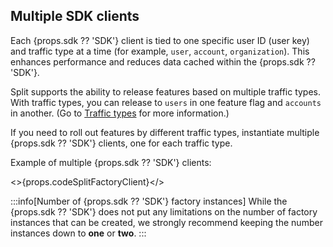 ## Multiple SDK clients

Each {props.sdk ?? 'SDK'} client is tied to one specific user ID (user key) and traffic type at a time (for example, `user`, `account`, `organization`). This enhances performance and reduces data cached within the {props.sdk ?? 'SDK'}.

Split supports the ability to release features based on multiple traffic types. With traffic types, you can release to `users` in one feature flag and `accounts` in another. (Go to [Traffic types](https://help.split.io/hc/en-us/articles/360019916311-Traffic-type) for more information.)

If you need to roll out features by different traffic types, instantiate multiple {props.sdk ?? 'SDK'} clients, one for each traffic type.

Example of multiple {props.sdk ?? 'SDK'} clients:

<>{props.codeSplitFactoryClient}</>

:::info[Number of {props.sdk ?? 'SDK'} factory instances]
While the {props.sdk ?? 'SDK'} does not put any limitations on the number of factory instances that can be created, we strongly recommend keeping the number instances down to **one** or **two**.
:::